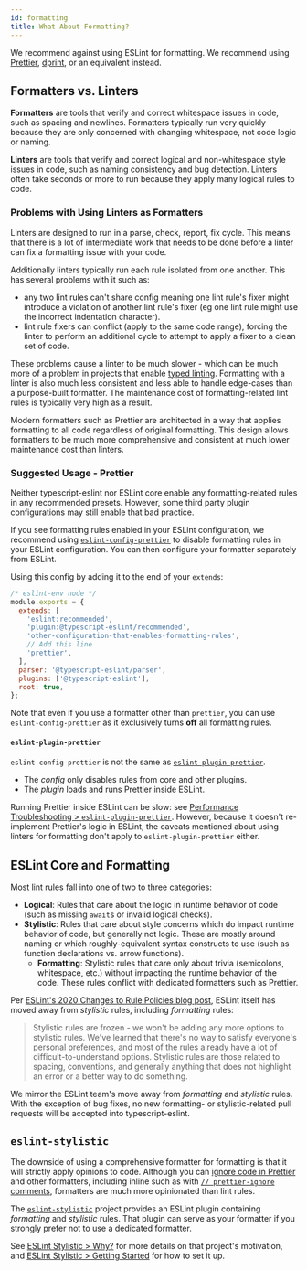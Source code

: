 ```yaml
---
id: formatting
title: What About Formatting?
---
```


We recommend against using ESLint for formatting.
We recommend using [Prettier](https://prettier.io), [dprint](https://dprint.dev), or an equivalent instead.

## Formatters vs. Linters

**Formatters** are tools that verify and correct whitespace issues in code, such as spacing and newlines.
Formatters typically run very quickly because they are only concerned with changing whitespace, not code logic or naming.

**Linters** are tools that verify and correct logical and non-whitespace style issues in code, such as naming consistency and bug detection.
Linters often take seconds or more to run because they apply many logical rules to code.

### Problems with Using Linters as Formatters

Linters are designed to run in a parse, check, report, fix cycle. This means that there is a lot of intermediate work that needs to be done before a linter can fix a formatting issue with your code.

Additionally linters typically run each rule isolated from one another. This has several problems with it such as:

- any two lint rules can't share config meaning one lint rule's fixer might introduce a violation of another lint rule's fixer (eg one lint rule might use the incorrect indentation character).
- lint rule fixers can conflict (apply to the same code range), forcing the linter to perform an additional cycle to attempt to apply a fixer to a clean set of code.

These problems cause a linter to be much slower - which can be much more of a problem in projects that enable [typed linting](../Typed_Linting.mdx).
Formatting with a linter is also much less consistent and less able to handle edge-cases than a purpose-built formatter.
The maintenance cost of formatting-related lint rules is typically very high as a result.

Modern formatters such as Prettier are architected in a way that applies formatting to all code regardless of original formatting.
This design allows formatters to be much more comprehensive and consistent at much lower maintenance cost than linters.

### Suggested Usage - Prettier

Neither typescript-eslint nor ESLint core enable any formatting-related rules in any recommended presets.
However, some third party plugin configurations may still enable that bad practice.

If you see formatting rules enabled in your ESLint configuration, we recommend using [`eslint-config-prettier`](https://github.com/prettier/eslint-config-prettier) to disable formatting rules in your ESLint configuration.
You can then configure your formatter separately from ESLint.

Using this config by adding it to the end of your `extends`:

```js title=".eslintrc.js"
/* eslint-env node */
module.exports = {
  extends: [
    'eslint:recommended',
    'plugin:@typescript-eslint/recommended',
    'other-configuration-that-enables-formatting-rules',
    // Add this line
    'prettier',
  ],
  parser: '@typescript-eslint/parser',
  plugins: ['@typescript-eslint'],
  root: true,
};
```

Note that even if you use a formatter other than `prettier`, you can use `eslint-config-prettier` as it exclusively turns **off** all formatting rules.

#### `eslint-plugin-prettier`

`eslint-config-prettier` is not the same as [`eslint-plugin-prettier`](https://github.com/prettier/eslint-plugin-prettier).

- The _config_ only disables rules from core and other plugins.
- The _plugin_ loads and runs Prettier inside ESLint.

Running Prettier inside ESLint can be slow: see [Performance Troubleshooting > `eslint-plugin-prettier`](./performance-troubleshooting#eslint-plugin-prettier).
However, because it doesn't re-implement Prettier's logic in ESLint, the caveats mentioned about using linters for formatting don't apply to `eslint-plugin-prettier` either.

## ESLint Core and Formatting

Most lint rules fall into one of two to three categories:

- **Logical**: Rules that care about the logic in runtime behavior of code (such as missing `await`s or invalid logical checks).
- **Stylistic**: Rules that care about style concerns which do impact runtime behavior of code, but generally not logic. These are mostly around naming or which roughly-equivalent syntax constructs to use (such as function declarations vs. arrow functions).
  - **Formatting**: Stylistic rules that care only about trivia (semicolons, whitespace, etc.) without impacting the runtime behavior of the code. These rules conflict with dedicated formatters such as Prettier.

Per [ESLint's 2020 Changes to Rule Policies blog post](https://eslint.org/blog/2020/05/changes-to-rules-policies#what-are-the-changes), ESLint itself has moved away from _stylistic_ rules, including _formatting_ rules:

> Stylistic rules are frozen - we won't be adding any more options to stylistic rules.
> We've learned that there's no way to satisfy everyone's personal preferences, and most of the rules already have a lot of difficult-to-understand options.
> Stylistic rules are those related to spacing, conventions, and generally anything that does not highlight an error or a better way to do something.

We mirror the ESLint team's move away from _formatting_ and _stylistic_ rules.
With the exception of bug fixes, no new formatting- or stylistic-related pull requests will be accepted into typescript-eslint.

## `eslint-stylistic`

The downside of using a comprehensive formatter for formatting is that it will strictly apply opinions to code.
Although you can [ignore code in Prettier](https://prettier.io/docs/en/ignore.html) and other formatters, including inline such as with [`// prettier-ignore` comments](https://prettier.io/docs/en/ignore.html#javascript), formatters are much more opinionated than lint rules.

The [`eslint-stylistic`](https://eslint.style) project provides an ESLint plugin containing _formatting_ and _stylistic_ rules.
That plugin can serve as your formatter if you strongly prefer not to use a dedicated formatter.

See [ESLint Stylistic > Why?](https://eslint.style/guide/why) for more details on that project's motivation, and [ESLint Stylistic > Getting Started](https://eslint.style/guide/getting-started) for how to set it up.
